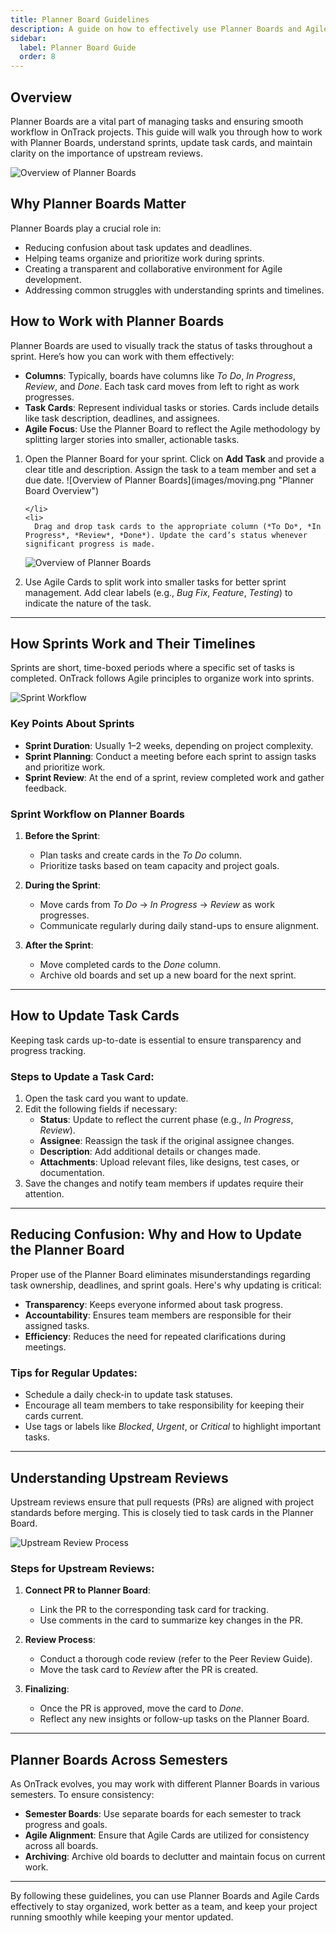 ```yaml
---
title: Planner Board Guidelines
description: A guide on how to effectively use Planner Boards and Agile Cards in OnTrack.
sidebar:
  label: Planner Board Guide
  order: 8
---
```



## Overview

Planner Boards are a vital part of managing tasks and ensuring smooth workflow in OnTrack projects. This guide will walk you through how to work with Planner Boards, understand sprints, update task cards, and maintain clarity on the importance of upstream reviews.

![Overview of Planner Boards](images/overvieww.png "Planner Board Overview")


## Why Planner Boards Matter

Planner Boards play a crucial role in:

- Reducing confusion about task updates and deadlines.
- Helping teams organize and prioritize work during sprints.
- Creating a transparent and collaborative environment for Agile development.
- Addressing common struggles with understanding sprints and timelines.

## How to Work with Planner Boards

Planner Boards are used to visually track the status of tasks throughout a sprint. Here’s how you can work with them effectively:

- **Columns**: Typically, boards have columns like *To Do*, *In Progress*, *Review*, and *Done*. Each task card moves from left to right as work progresses.
- **Task Cards**: Represent individual tasks or stories. Cards include details like task description, deadlines, and assignees.
- **Agile Focus**: Use the Planner Board to reflect the Agile methodology by splitting larger stories into smaller, actionable tasks.

<Steps>
  <ol>
    <li>
      Open the Planner Board for your sprint. Click on <strong>Add Task</strong> and provide a clear title and description. Assign the task to a team member and set a due date.
      ![Overview of Planner Boards](images/moving.png "Planner Board Overview") 
     
    </li>
    <li>
      Drag and drop task cards to the appropriate column (*To Do*, *In Progress*, *Review*, *Done*). Update the card’s status whenever significant progress is made.
 ![Overview of Planner Boards](images/labels.jpg "Planner Board Overview") 
    </li>
    <li>
      Use Agile Cards to split work into smaller tasks for better sprint management. Add clear labels (e.g., *Bug Fix*, *Feature*, *Testing*) to indicate the nature of the task.
    </li>
  </ol>
</Steps>

---

## How Sprints Work and Their Timelines

Sprints are short, time-boxed periods where a specific set of tasks is completed. OnTrack follows Agile principles to organize work into sprints.

![Sprint Workflow](images/sprint.png "Sprint Workflow Diagram")

### Key Points About Sprints

- **Sprint Duration**: Usually 1–2 weeks, depending on project complexity.
- **Sprint Planning**: Conduct a meeting before each sprint to assign tasks and prioritize work.
- **Sprint Review**: At the end of a sprint, review completed work and gather feedback.

### Sprint Workflow on Planner Boards

1. **Before the Sprint**:
   - Plan tasks and create cards in the *To Do* column.
   - Prioritize tasks based on team capacity and project goals.

2. **During the Sprint**:
   - Move cards from *To Do* → *In Progress* → *Review* as work progresses.
   - Communicate regularly during daily stand-ups to ensure alignment.

3. **After the Sprint**:
   - Move completed cards to the *Done* column.
   - Archive old boards and set up a new board for the next sprint.

---

## How to Update Task Cards

Keeping task cards up-to-date is essential to ensure transparency and progress tracking.

### Steps to Update a Task Card:

1. Open the task card you want to update.
2. Edit the following fields if necessary:
   - **Status**: Update to reflect the current phase (e.g., *In Progress*, *Review*).
   - **Assignee**: Reassign the task if the original assignee changes.
   - **Description**: Add additional details or changes made.
   - **Attachments**: Upload relevant files, like designs, test cases, or documentation.
3. Save the changes and notify team members if updates require their attention.

---

## Reducing Confusion: Why and How to Update the Planner Board

Proper use of the Planner Board eliminates misunderstandings regarding task ownership, deadlines, and sprint goals. Here's why updating is critical:

- **Transparency**: Keeps everyone informed about task progress.
- **Accountability**: Ensures team members are responsible for their assigned tasks.
- **Efficiency**: Reduces the need for repeated clarifications during meetings.

### Tips for Regular Updates:
- Schedule a daily check-in to update task statuses.
- Encourage all team members to take responsibility for keeping their cards current.
- Use tags or labels like *Blocked*, *Urgent*, or *Critical* to highlight important tasks.

---

## Understanding Upstream Reviews

Upstream reviews ensure that pull requests (PRs) are aligned with project standards before merging. This is closely tied to task cards in the Planner Board.

![Upstream Review Process](images/git-workflow.png "Forking and Pull Request Workflow")


### Steps for Upstream Reviews:

1. **Connect PR to Planner Board**:
   - Link the PR to the corresponding task card for tracking.
   - Use comments in the card to summarize key changes in the PR.

2. **Review Process**:
   - Conduct a thorough code review (refer to the Peer Review Guide).
   - Move the task card to *Review* after the PR is created.

3. **Finalizing**:
   - Once the PR is approved, move the card to *Done*.
   - Reflect any new insights or follow-up tasks on the Planner Board.

---

## Planner Boards Across Semesters

As OnTrack evolves, you may work with different Planner Boards in various semesters. To ensure consistency:

- **Semester Boards**: Use separate boards for each semester to track progress and goals.
- **Agile Alignment**: Ensure that Agile Cards are utilized for consistency across all boards.
- **Archiving**: Archive old boards to declutter and maintain focus on current work.

---
By following these guidelines, you can use Planner Boards and Agile Cards effectively to stay organized, work better as a team, and keep your project running smoothly while keeping your mentor updated.

